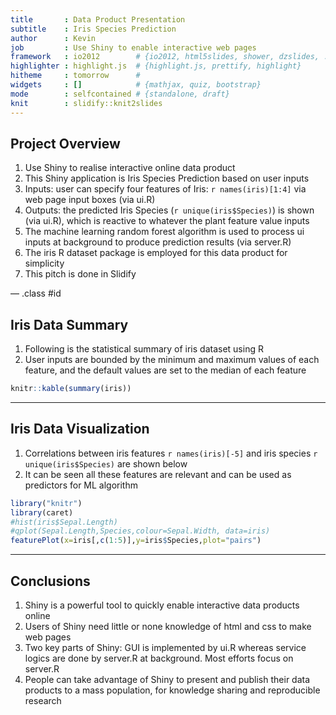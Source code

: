 ```yaml
---
title       : Data Product Presentation 
subtitle    : Iris Species Prediction
author      : Kevin 
job         : Use Shiny to enable interactive web pages
framework   : io2012        # {io2012, html5slides, shower, dzslides, ...}
highlighter : highlight.js  # {highlight.js, prettify, highlight}
hitheme     : tomorrow      # 
widgets     : []            # {mathjax, quiz, bootstrap}
mode        : selfcontained # {standalone, draft}
knit        : slidify::knit2slides
---
```


## Project Overview

1. Use Shiny to realise interactive online data product
1. This Shiny application is Iris Species Prediction based on user inputs
1. Inputs: user can specify four features of Iris: `r names(iris)[1:4]` via web page input boxes (via ui.R)
1. Outputs: the predicted Iris Species (`r unique(iris$Species)`) is shown (via ui.R), which is reactive to whatever the plant feature value inputs
1. The machine learning random forest algorithm is used to process ui inputs at background to produce prediction results (via server.R)
1. The iris R dataset package is employed for this data product for simplicity
1. This pitch is done in Slidify

--- .class #id 

## Iris Data Summary
1. Following is the statistical summary of iris dataset using R
1. User inputs are bounded by the minimum and maximum values of each feature, and the default values are set to the median of each feature
```r
knitr::kable(summary(iris))
```

---

## Iris Data Visualization     
1. Correlations between iris features `r names(iris)[-5]` and iris species `r unique(iris$Species)` are shown below
1. It can be seen all these features are relevant and can be used as predictors for ML algorithm

```r
library("knitr")
library(caret)
#hist(iris$Sepal.Length)
#qplot(Sepal.Length,Species,colour=Sepal.Width, data=iris)
featurePlot(x=iris[,c(1:5)],y=iris$Species,plot="pairs")
```

---

## Conclusions
1. Shiny is a powerful tool to quickly enable interactive data products online
1. Users of Shiny need little or none knowledge of html and css to make web pages
1. Two key parts of Shiny: GUI is implemented by ui.R whereas service logics are done by server.R at background. Most efforts focus on server.R 
1. People can take advantage of Shiny to present and publish their data products to a mass population, for knowledge sharing and reproducible research
